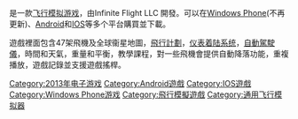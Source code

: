 {{NoteTA
| G1 = Games
}}
{{Infobox video game
| title = 無限飛行
| image =
| developer = Infinite Flight
| publisher = Infinite Flight LLC
| platforms =[[Android|Android]]、[[iOS|iOS]]
| released = '''Windows Phone'''{{Vgr|WW|2013年6月25日}}
| genre = [[飞行模拟游戏|飞行模拟]]
| modes = 單人遊戲、多人連線
}}

{{vgname|無限飛行|en=Infinite Flight}}是一款[[飞行模拟游戏|飞行模拟游戏]]，由Infinite Flight LLC 開發。可以在[[Windows_Phone|Windows Phone]](不再更新)、[[Android|Android]]和[[IOS|IOS]]等多个平台購買並下載。

遊戲裡面包含47架飛機及全球衞星地圖，[[飛行計劃|飛行計劃]]，[[仪表着陆系统|仪表着陆系统]]，[[自動駕駛儀|自動駕駛儀]]，時間和天氣，重量和平衡，教學課程，對一些飛機會提供自動降落功能，重複播放，遊戲記錄並支援遊戲搖桿。

{{DEFAULTSORT:Infinite Flight}}
[[Category:2013年电子游戏|Category:2013年电子游戏]]
[[Category:Android遊戲|Category:Android遊戲]]
[[Category:IOS遊戲|Category:IOS遊戲]]
[[Category:Windows_Phone游戏|Category:Windows Phone游戏]]
[[Category:飛行模擬遊戲|Category:飛行模擬遊戲]]
[[Category:通用飞行模拟器|Category:通用飞行模拟器]]

{{flightsim-videogame-stub}}